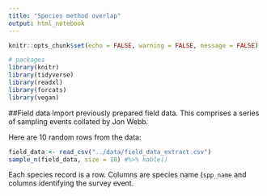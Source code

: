 ```yaml
---
title: "Species method overlap"
output: html_notebook
---
```


```r
knitr::opts_chunk$set(echo = FALSE, warning = FALSE, message = FALSE)
```

```r
# packages
library(knitr)
library(tidyverse)
library(readxl)
library(forcats)
library(vegan)
```

##Field data
Import previously prepared field data.  This comprises a series of sampling events collated by Jon Webb. 

Here are 10 random rows from the data: 
```r
field_data <- read_csv("../data/field_data_extract.csv")
sample_n(field_data, size = 10) #%>% kable()
```

Each species record is a row.  Columns are species name (`spp_name` and columns identifying the survey event.  